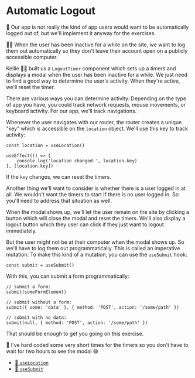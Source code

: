 # Automatic Logout

<callout-info>
	🦉 Our app is not really the kind of app users would want to be automatically
	logged out of, but we'll implement it anyway for the exercises.
</callout-info>

👨‍💼 When the user has been inactive for a while on the site, we want to log them
out automatically so they don't leave their account open on a publicly
accessible computer.

Kellie 🧝‍♂️ built us a `LogoutTimer` component which sets up a timers and displays
a modal when the user has been inactive for a while. We just need to find a good
way to determine the user's activity. When they're active, we'll reset the
timer.

There are various ways you can determine activity. Depending on the type of app
you have, you could track network requests, mouse movements, or keyboard
activity. For our app, we'll track navigations.

Whenever the user navigates with our router, the router creates a unique "key"
which is accessible on the `location` object. We'll use this key to track
activity:

```tsx
const location = useLocation()

useEffect(() => {
	console.log('location changed:', location.key)
}, [location.key])
```

If the `key` changes, we can reset the timers.

Another thing we'll want to consider is whether there is a user logged in at
all. We wouldn't want the timers to start if there is no user logged in. So
you'll need to address that situation as well.

When the modal shows up, we'll let the user remain on the site by clicking a
button which will close the modal and reset the timers. We'll also display a
logout button which they user can click if they just want to logout immediately.

But the user might not be at their computer when the modal shows up. So we'll
have to log them out programmatically. This is called an imperative mutation.
To make this kind of a mutation, you can use the `useSubmit` hook:

```tsx
const submit = useSubmit()
```

With this, you can submit a form programmatically:

```tsx
// submit a form:
submit(someFormElement)

// submit without a form:
submit({ some: 'data' }, { method: 'POST', action: '/some/path' })

// submit with no data:
submit(null, { method: 'POST', action: '/some/path' })
```

That should be enough to get you going on this exercise.

🦉 I've hard coded some very short times for the timers so you don't have to
wait for two hours to see the modal 😅

- [📜 `useLocation`](https://remix.run/docs/en/main/hooks/use-location)
- [📜 `useSubmit`](https://remix.run/docs/en/main/hooks/use-submit)
